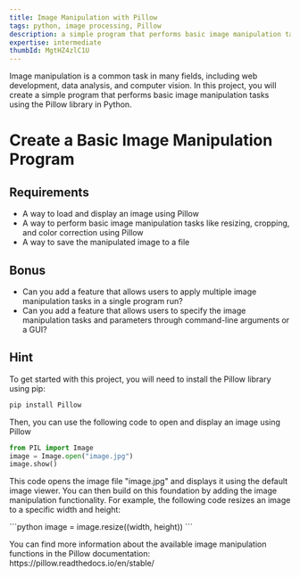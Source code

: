 ```yaml
---
title: Image Manipulation with Pillow
tags: python, image processing, Pillow
description: a simple program that performs basic image manipulation tasks using the Pillow library
expertise: intermediate
thumbId: MgtHZ4zlC1U
---
```


Image manipulation is a common task in many fields, including web development, data analysis, and computer vision. In this project, you will create a simple program that performs basic image manipulation tasks using the Pillow library in Python.

<h1>Create a Basic Image Manipulation Program</h1>
<h2>Requirements</h2>
<ul>
  <li>A way to load and display an image using Pillow</li>
  <li>
    A way to perform basic image manipulation tasks like resizing, cropping, and
    color correction using Pillow
  </li>
  <li>A way to save the manipulated image to a file</li>
</ul>
<h2>Bonus</h2>
<ul>
  <li>
    Can you add a feature that allows users to apply multiple image manipulation
    tasks in a single program run?
  </li>
  <li>
    Can you add a feature that allows users to specify the image manipulation
    tasks and parameters through command-line arguments or a GUI?
  </li>
</ul>
<h2>Hint</h2>
<p>
  To get started with this project, you will need to install the Pillow library
  using pip:
</p>

```python
pip install Pillow
```

<p>
  Then, you can use the following code to open and display an image using Pillow
</p>

```python
from PIL import Image
image = Image.open("image.jpg")
image.show()
```

<p>
This code opens the image file "image.jpg" and displays it using the default image viewer. You can then build on this foundation by adding the image manipulation functionality. For example, the following code resizes an image to a specific width and height:
</p>
```python
image = image.resize((width, height))
```
<p>
You can find more information about the available image manipulation functions in the Pillow documentation: https://pillow.readthedocs.io/en/stable/

</p>
